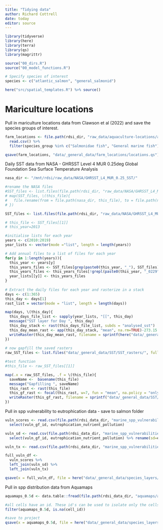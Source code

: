 ```yaml
---
title: "Tidying data"
author: Richard Cottrell
date: today
editor: source
---
```


```r
library(tidyverse)
library(here)
library(terra)
library(qs)
library(magrittr)

source("00_dirs.R")
source("00_model_functions.R")
```

```r
# Specify species of interest
species <- c("atlantic_salmon", "general_salmonid")

here("src/spatial_templates.R") %>% source()
```

# Mariculture locations

Pull in mariculture locations data from Clawson et al (2022) and save the species groups of interest.

```r
farm_locations <- file.path(rdsi_dir, "raw_data/aquaculture-locations/all_marine_aquaculture_farms_sources_final.csv") %>% 
  read.csv() %>% 
  filter(species_group %in% c("Salmonidae fish", "General marine fish"))

qsave(farm_locations, "data/_general_data/farm_locations/locations.qs")
```

Daily SST data from NASA - GHRSST Level 4 MUR 0.25deg Global Foundation Sea Surface Temperature Analysis

```r
nasa_dir <- "/mnt/rdsi/raw_data/NASA/GHRSST_L4_MUR_0.25_SST/"

#rename the NASA files 
#SST_files <- list.files(file.path(rdsi_dir, "raw_data/NASA/GHRSST_L4_MUR_0.25_SST"), full.names = FALSE, pattern = ".nc")
# map(SST_files, \(this_file){
#   file.rename(from = file.path(nasa_dir, this_file), to = file.path(nasa_dir, sub('^(.{4})(.*)$', '\\1_\\2',  this_file)))
# })

SST_files <- list.files(file.path(rdsi_dir, "raw_data/NASA/GHRSST_L4_MUR_0.25_SST"), full.names = TRUE, pattern = ".nc")

# this_file <- SST_files[[1]]
# this_year=2013

#initialise lists for each year
years <- c(2010:2019)
year_lists <- vector(mode ="list", length = length(years))

# Add annual files to a list of files for each year
for(y in 1:length(years)){
  this_year <- years[y]
  this_years_files <- SST_files[grep(paste0(this_year, "_"), SST_files)]
  this_years_files <- this_years_files[!grepl(paste0(this_year, "_0229"), this_years_files)]
  year_lists[[y]] <- this_years_files
}
  
# Extract the daily files for each year and rasterize in a stack
days <- c(1:365)
this_day <- days[1]
rast_list = vector(mode = "list", length = length(days))

map(days, \(this_day){
  this_days_file_list <- sapply(year_lists, "[[", this_day)
  message("SST layer for Day ", this_day)
  this_day_stack <- rast(this_days_file_list, subds = "analysed_sst")
  this_day_mean_rast <- app(this_day_stack, "mean", na.rm=TRUE)-273.15
  writeRaster(this_day_mean_rast, filename = sprintf(here("data/_general_data/SST/SST_rasters/sst_nasa_mur_L4_0.25_mean2010-2019_day_%s.tif"), this_day))
})
  
# now gapfill the saved rasters
raw_SST_files <- list.files("data/_general_data/SST/SST_rasters/", full.names = TRUE)

#test function
#this_file <- raw_SST_files[[1]]

map(.x = raw_SST_files, .f = \(this_file){
  saveName <-  basename(this_file)
  message("Gapfilling ", saveName)
  this_rast <- rast(this_file)
  this_gf_rast <- focal(this_rast, w=7, fun = "mean", na.policy = "only")
  writeRaster(this_gf_rast, filename = sprintf("data/_general_data/SST/SST_gf_rasters/%s", saveName))
})
```

Pull in spp vulnerability to eutrophication data - save to salmon folder

```r
vuln_scores <- read.csv(file.path(rdsi_data_dir, "marine_spp_vulnerabilities/butt_spp_vuln_framework-publication/_output/vuln_gapfilled_score.csv")) %>% 
  select(vuln_gf_id, eutrophication_nutrient_pollution)

vuln_sd <- read.csv(file.path(rdsi_data_dir, "marine_spp_vulnerabilities/butt_spp_vuln_framework-publication/_output/vuln_gapfilled_sd.csv")) %>% 
  select(vuln_gf_id, eutrophication_nutrient_pollution) %>% rename(sd=eutrophication_nutrient_pollution)

vuln_tx <- read.csv(file.path(rdsi_data_dir, "marine_spp_vulnerabilities/butt_spp_vuln_framework-publication/_output/vuln_gapfilled_tx.csv"))

full_vuln_df <- 
  vuln_scores %>% 
  left_join(vuln_sd) %>% 
  left_join(vuln_tx)

qsave(x = full_vuln_df, file = here("data/_general_data/species_layers/vulnerabilities/marine_spp_vulnerabilities_eutrophication.qs"))
```

Pull in spp distribution data from Aquamaps

```r
aquamaps_0.5d <- data.table::fread(file.path(rdsi_data_dir, "aquamaps/aquamaps_0.6_depth_prepped.csv")) 

#all cells have an id. These id's can be used to isolate only the cells of relevance for the salmon farming locations.
filter(aquamaps_0.5d, is.na(cell_id))

#save to project
qsave(x = aquamaps_0.5d, file = here("data/_general_data/species_layers/distribution/aquamaps_0.5d.qs"))
```
